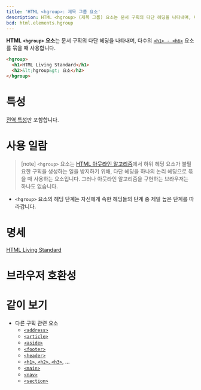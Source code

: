 ```yaml
---
title: 'HTML <hgroup>: 제목 그룹 요소'
description: HTML <hgroup> (제목 그룹) 요소는 문서 구획의 다단 헤딩을 나타내며, 다수의 <h1> - <h6> 요소를 묶을 때 사용합니다.
bcd: html.elements.hgroup
---
```


**HTML `<hgroup>` 요소**는 문서 구획의 다단 헤딩을 나타내며, 다수의 [`<h1> - <h6>`]('./Heading_Elements') 요소를 묶을 때 사용합니다.

<HTMLDemo height={120}>

```html
<hgroup>
  <h1>HTML Living Standard</h1>
  <h2>&lt;hgroup&gt; 요소</h2>
</hgroup>
```

</HTMLDemo>

# 특성

[전역 특성](/docs/Web/HTML/Global_attributes)만 포함합니다.

# 사용 일람

> [note] `<hgroup>` 요소는 [HTML 아웃라인 알고리즘](https://html.spec.whatwg.org/multipage/sections.html#outline)에서 하위 헤딩 요소가 불필요한 구획을 생성하는 일을 방지하기 위해, 다단 헤딩을 하나의 논리 헤딩으로 묶을 때 사용하는 요소입니다. 그러나 아웃라인 알고리즘을 구현하는 브라우저는 하나도 없습니다.

- `<hgroup>` 요소의 헤딩 단계는 자신에게 속한 헤딩들의 단계 중 제일 높은 단계를 따라갑니다.

# 명세

[HTML Living Standard](https://html.spec.whatwg.org/multipage/semantics.html#the-hgroup-element)

# 브라우저 호환성

<BrowserCompat data={props.bcd} />

# 같이 보기

- 다른 구획 관련 요소
  - [`<address>`](./address)
  - [`<article>`](./article)
  - [`<aside>`](./aside)
  - [`<footer>`](./footer)
  - [`<header>`](./header)
  - [`<h1>`, `<h2>`, `<h3>`](./Heading_Elements), ...
  - [`<main>`](./main)
  - [`<nav>`](./nav)
  - [`<section>`](./section)
